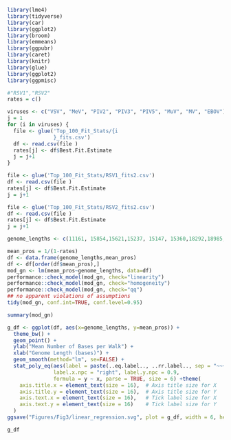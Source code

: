 

```r
library(lme4)
library(tidyverse)
library(car)
library(ggplot2)
library(broom)
library(emmeans)
library(ggpubr)
library(caret)
library(knitr)
library(glue)
library(ggplot2)
library(ggpmisc)


```




```r
#"RSV1","RSV2"
rates = c()

viruses <- c("VSV", "MeV", "PIV2", "PIV3", "PIV5", "MuV", "MV", "EBOV")
j = 1
for (i in viruses) {
  file <- glue('Top_100_Fit_Stats/{i
               }_fits.csv')
  df <- read.csv(file )
  rates[j] <- df$Best.Fit.Estimate
  j = j+1
}

file <- glue('Top_100_Fit_Stats/RSV1_fits2.csv')
df <- read.csv(file )
rates[j] <- df$Best.Fit.Estimate
j = j+1

file <- glue('Top_100_Fit_Stats/RSV2_fits2.csv')
df <- read.csv(file )
rates[j] <- df$Best.Fit.Estimate
j = j+1

genome_lengths <- c(11161, 15854,15621,15237, 15147, 15360,18292,18985,15132,15132 )
```




```r

mean_pros = 1/(1-rates)
df <- data.frame(genome_lengths,mean_pros)
df <- df[order(df$mean_pros),]
mod_gn <- lm(mean_pros~genome_lengths, data=df)
performance::check_model(mod_gn, check="linearity")
performance::check_model(mod_gn, check="homogeneity")
performance::check_model(mod_gn, check="qq")
## no apparent violations of assumptions
tidy(mod_gn, conf.int=TRUE, conf.level=0.95)

```

```r
summary(mod_gn)
```


```r

g_df <- ggplot(df, aes(x=genome_lengths, y=mean_pros)) + 
  theme_bw() +
  geom_point() +
  ylab("Mean Number of Bases per Walk") +
  xlab("Genome Length (bases)") +
  geom_smooth(method="lm", se=FALSE) +
  stat_poly_eq(aes(label = paste(..eq.label.., ..rr.label.., sep = "~~~")),
               label.x.npc = "right", label.y.npc = 0.9, 
               formula = y ~ x, parse = TRUE, size = 6) +theme(
    axis.title.x = element_text(size = 16),  # Axis title size for X
    axis.title.y = element_text(size = 16),  # Axis title size for Y
    axis.text.x = element_text(size = 16),   # Tick label size for X
    axis.text.y = element_text(size = 16)    # Tick label size for Y
  )
ggsave("Figures/Fig3/linear_regression.svg", plot = g_df, width = 6, height = 4, device = "svg")

g_df


```





